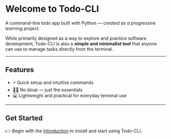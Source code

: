 # Welcome to Todo-CLI

A command-line todo app built with Python — *created as a progressive learning project*.

While primarily designed as a way to explore and practice software development, Todo-CLI is also a **simple and minimalist tool** that anyone can use to manage tasks directly from the terminal.

---

## Features

- ⚡️ Quick setup and intuitive commands  
- 🧘‍♂️ No bloat — just the essentials  
- 💻 Lightweight and practical for everyday terminal use
---

## Get Started

👉 Begin with the [Introduction](/get-started/introduction) to install and start using Todo-CLI.